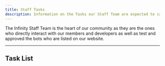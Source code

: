 ```yaml
---
title: Staff Tasks
description: Information on the Tasks our Staff Team are expected to carry out.
---
```


The Infinity Staff Team is the heart of our community
as they are the ones who directly interact with our
members and developers as well as test and approved
the bots who are listed on our website.

---

## Task List
[^1]: Interact with our Members and Devs as much as possible.

[^bignote]: This can be through Messages, DMs, Support Channels, Tickets etc
